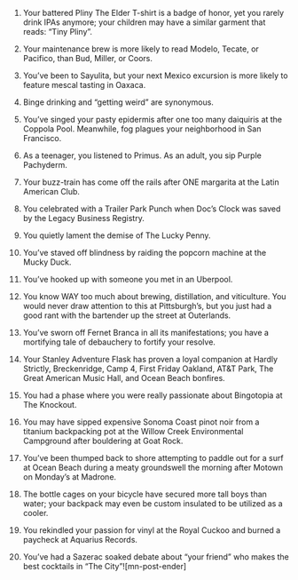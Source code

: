 1. Your battered Pliny The Elder T-shirt is a badge of honor, yet you rarely drink IPAs anymore; your children may have a similar garment that reads: “Tiny Pliny”.

2. Your maintenance brew is more likely to read Modelo, Tecate, or Pacifico, than Bud, Miller, or Coors.

3. You’ve been to Sayulita, but your next Mexico excursion is more likely to feature mescal tasting in Oaxaca. 

4. Binge drinking and “getting weird” are synonymous.

5. You’ve singed your pasty epidermis after one too many daiquiris at the Coppola Pool. Meanwhile, fog plagues your neighborhood in San Francisco.

6. As a teenager, you listened to Primus. As an adult, you sip Purple Pachyderm.

7. Your buzz-train has come off the rails after ONE margarita at the Latin American Club.

8. You celebrated with a Trailer Park Punch when Doc’s Clock was saved by the Legacy Business Registry. 

9. You quietly lament the demise of The Lucky Penny.

10. You’ve staved off blindness by raiding the popcorn machine at the Mucky Duck.

11. You’ve hooked up with someone you met in an Uberpool.

12. You know WAY too much about brewing, distillation, and viticulture. You would never draw attention to this at Pittsburgh’s, but you just had a good rant with the bartender up the street at Outerlands.

13. You’ve sworn off Fernet Branca in all its manifestations; you have a mortifying tale of debauchery to fortify your resolve.

14. Your Stanley Adventure Flask has proven a loyal companion at Hardly Strictly, Breckenridge, Camp 4, First Friday Oakland, AT&amp;T Park, The Great American Music Hall, and Ocean Beach bonfires.

15. You had a phase where you were really passionate about Bingotopia at The Knockout.

16. You may have sipped expensive Sonoma Coast pinot noir from a titanium backpacking pot at the Willow Creek Environmental Campground after bouldering at Goat Rock.

17. You’ve been thumped back to shore attempting to paddle out for a surf at Ocean Beach during a meaty groundswell the morning after Motown on Monday’s at Madrone.

18. The bottle cages on your bicycle have secured more tall boys than water; your backpack may even be custom insulated to be utilized as a cooler.

19. You rekindled your passion for vinyl at the Royal Cuckoo and burned a paycheck at Aquarius Records.

20. You’ve had a Sazerac soaked debate about “your friend” who makes the best cocktails in “The City”![mn-post-ender]